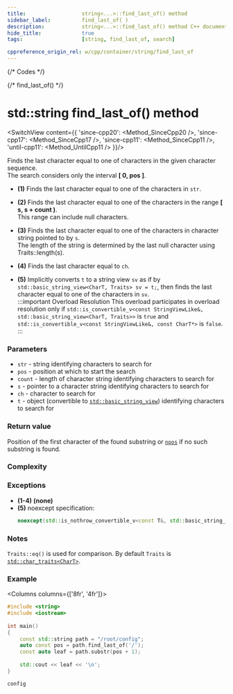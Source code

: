 ```yaml
---
title:					string<...>::find_last_of() method
sidebar_label:			find_last_of( )
description:			string<...>::find_last_of() method C++ documentation
hide_title:				true
tags:					[string, find_last_of, search]

cppreference_origin_rel: w/cpp/container/string/find_last_of
---
```




{/* Codes */}

{/* find_last_of() */}

# std::string find_last_of() method

<SwitchView content={{
	'since-cpp20': <Method_SinceCpp20 />,
	'since-cpp17': <Method_SinceCpp17 />,
	'since-cpp11': <Method_SinceCpp11 />,
	'until-cpp11': <Method_UntilCpp11 />
}}/>

Finds the last character equal to one of characters in the given character sequence.  
The search considers only the interval **[ 0, pos ]**.

 - **(1)** Finds the last character equal to one of the characters in `str`.

 - **(2)** Finds the last character equal to one of the characters in the range **[ s, s + count )**.  
	This range can include null characters.

 - **(3)** Finds the last character equal to one of the characters in character string pointed to by `s`.  
	 The length of the string is determined by the last null character using Traits::length(s).

 - **(4)** Finds the last character equal to `ch`.

 - **(5)** Implicitly converts `t` to a string view `sv` as if by `std::basic_string_view<CharT, Traits> sv = t;`, then finds the last character equal to one of the characters in `sv`.  
	:::important Overload Resolution
	This overload participates in overload resolution only if `std::is_convertible_v<const StringViewLike&, std::basic_string_view<CharT, Traits>>` is `true` and `std::is_convertible_v<const StringViewLike&, const CharT*>` is `false`.
	:::

### Parameters

 - `str` - string identifying characters to search for
 - `pos` - position at which to start the search
 - `count` - length of character string identifying characters to search for
 - `s` - pointer to a character string identifying characters to search for
 - `ch` - character to search for
 - `t` - object (convertible to [`std::basic_string_view`](../string_view)) identifying characters to search for

### Return value

Position of the first character of the found substring or [`npos`](#) if no such substring is found.

### Complexity


<ImproveSection />

### Exceptions

 - **(1-4)** **(none)**
 - **(5)** noexcept specification:
	```cpp
	noexcept(std::is_nothrow_convertible_v<const T&, std::basic_string_view<CharT, Traits>>)
	```

### Notes

`Traits::eq()` is used for comparison. By default `Traits` is [`std::char_traits<CharT>`](#).

### Example

<Columns columns={['8fr', '4fr']}>
<div>

```cpp
#include <string>
#include <iostream>
 
int main()
{
    const std::string path = "/root/config";
    auto const pos = path.find_last_of('/');
    const auto leaf = path.substr(pos + 1);
 
    std::cout << leaf << '\n';
}
```

</div>
<div>

```plaintext title="Output"
config
```

</div>
</Columns>

